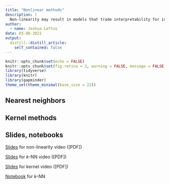 ```yaml
---
title: "Nonlinear methods"
description: |
  Non-linearity may result in models that trade interpretability for increased predictive accuracy. These notes discuss the challenges of non-linearity and introduce nearest neighbors and kernel methods.
author:
  - name: Joshua Loftus
date: 03-08-2021
output:
  distill::distill_article:
    self_contained: false
---
```


```r
knitr::opts_chunk$set(echo = FALSE)
knitr::opts_chunk$set(fig.retina = 3, warning = FALSE, message = FALSE)
library(tidyverse)
library(knitr)
library(gapminder)
theme_set(theme_minimal(base_size = 22))
```

## Nearest neighbors

## Kernel methods

## Slides, notebooks

[Slides](slides/07-1-nonlinearity.html) for non-linearity video ([PDF])

[Slides](slides/07-2-knn.html) for $k$-NN video ([PDF])

[Slides](slides/07-3-kernels.html) for kernel video ([PDF])

[Notebook](notebooks/nonlinear_knn_incomplete.html) for $k$-NN
